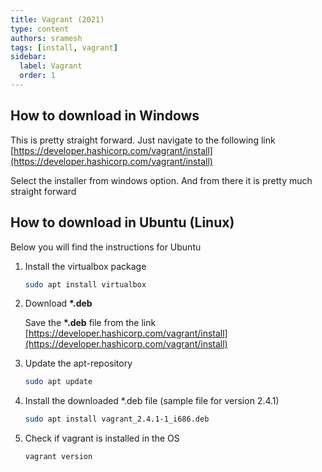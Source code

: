 ```yaml
---
title: Vagrant (2021)
type: content
authors: sramesh
tags: [install, vagrant]
sidebar:
  label: Vagrant
  order: 1
---
```



## How to download in Windows

This is pretty straight forward. Just navigate to the following link [https://developer.hashicorp.com/vagrant/install](https://developer.hashicorp.com/vagrant/install)

Select the installer from windows option. And from there it is pretty much straight forward

## How to download in Ubuntu (Linux)

Below you will find the instructions for Ubuntu

<Steps>

1. Install the virtualbox package

    ```bash
    sudo apt install virtualbox
    ```

2. Download __*.deb__ 

    Save the __*.deb__ file from the link [https://developer.hashicorp.com/vagrant/install](https://developer.hashicorp.com/vagrant/install)

3. Update the apt-repository

    ```bash
    sudo apt update
    ```

4. Install the downloaded *.deb file (sample file for version 2.4.1)

    ```bash
    sudo apt install vagrant_2.4.1-1_i686.deb
    ```

5. Check if vagrant is installed in the OS

    ```bash
    vagrant version
    ```
</Steps>